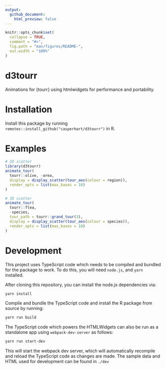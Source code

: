 ```yaml
---
output: 
  github_document:
    html_preview: false
---
```


<!-- README.md is generated from README.Rmd. Please edit that file -->

```r
knitr::opts_chunk$set(
  collapse = TRUE,
  comment = "#>",
  fig.path = "man/figures/README-",
  out.width = "100%"
)
```

# d3tourr

Animations for {tourr} using htmlwidgets for performance and portability.

# Installation

Install this package by running `remotes::install_github("casperhart/d3tourr")` in R.

# Examples

```r
# 2D scatter
library(d3tourr)
animate_tour(
  tourr::olive, -area,
  display = display_scatter(tour_aes(colour = region)),
  render_opts = list(max_bases = 10)
)
```

```r
# 3D scatter
animate_tour(
  tourr::flea,
  -species,
  tour_path = tourr::grand_tour(3),
  display = display_scatter(tour_aes(colour = species)),
  render_opts = list(max_bases = 10)
)
```

# Development

This project uses TypeScript code which needs to be compiled and bundled for the package to work. To do this, you will need `node.js`, and `yarn` installed.

After cloning this repository, you can install the node.js dependencies via:

```bash
yarn install
```

Compile and bundle the TypeScript code and install the R package from source by running:

```bash
yarn run build
```

The TypeScript code which powers the HTMLWidgets can also be run as a standalone app using `webpack-dev-server` as follows:

```bash
yarn run start-dev
```

This will start the webpack dev server, which will automatically recompile and reload the TypeScript code as changes are made.
The sample data and HTML used for development can be found in `./dev`
